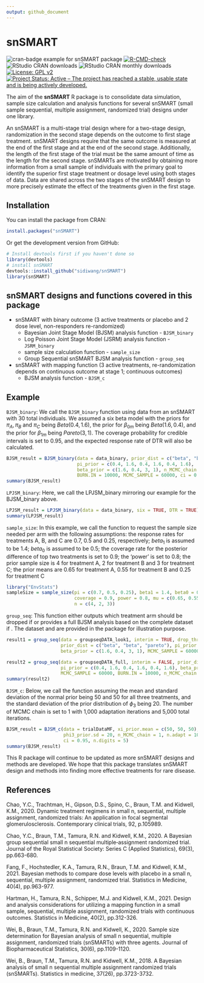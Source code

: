 ```yaml
---
output: github_document
---
```


# snSMART
<!-- badges: start -->
![cran-badge example for snSMART package](http://www.r-pkg.org/badges/version/snSMART)
[![R-CMD-check](https://github.com/sidiwang/snSMART/actions/workflows/R-CMD-check.yaml/badge.svg)](https://github.com/sidiwang/snSMART/actions/workflows/R-CMD-check.yaml)
![RStudio CRAN downloads](http://cranlogs.r-pkg.org/badges/grand-total/snSMART)
![RStudio CRAN monthly downloads](http://cranlogs.r-pkg.org/badges/snSMART)
[![License: GPL v2](https://img.shields.io/badge/License-GPL_v2-blue.svg)](https://www.gnu.org/licenses/old-licenses/gpl-2.0.en.html)
[![Project Status: Active – The project has reached a stable, usable state and is being actively developed.](https://www.repostatus.org/badges/latest/active.svg)](https://www.repostatus.org/)
<!-- badges: end -->


The aim of the **snSMART** R package is to consolidate data simulation, sample size calculation and analysis functions for several snSMART (small sample sequential, multiple assignment, randomized trial) designs under one library.

An snSMART is a multi-stage trial design where for a two-stage design, randomization  in  the  second  stage  depends  on  the  outcome  to  first  stage  treatment. snSMART  designs  require  that  the  same  outcome  is measured at the end of the first stage and at the end of the second stage. Additionally, the length of the first stage of the trial must be the same amount of time as the length for the second stage. snSMARTs are motivated by obtaining more information from a small sample of individuals with the primary goal to identify the superior first stage treatment or dosage level using both stages of data.  Data are shared across the two stages of the snSMART design to more precisely estimate the effect of the treatments given in the first stage.

## Installation

You can install the package from CRAN:
```r
install.packages("snSMART")
```
Or get the development version from GitHub:
```r
# Install devtools first if you haven't done so
library(devtools)
# install snSMART
devtools::install_github("sidiwang/snSMART")
library(snSMART)
```


## snSMART designs and functions covered in this package

* snSMART with binary outcome (3 active treatments or placebo and 2 dose level, non-responders re-randomized)
  +   Bayesian Joint Stage Model (BJSM) analysis function - `BJSM_binary`
  +   Log Poisson Joint Stage Model (JSRM) analysis function - `JSRM_binary`
  +   sample size calculation function - `sample_size`
  +   Group Sequential snSMART BJSM analysis function - `group_seq`
* snSMART with mapping function (3 active treatments, re-randomization depends on continuous outcome at stage 1; continuous outcomes)
  +   BJSM analysis function - `BJSM_c`
  
## Example 
`BJSM_binary`:
We call the `BJSM_binary` function using data from an snSMART with 30 total individuals. We assumed a six beta model with the priors for $\pi_A, \pi_B$ and $\pi_C$ being $Beta(0.4, 1.6)$, the prior for $\beta_{0m}$ being $Beta(1.6, 0.4)$, and the prior for $\beta_{1m}$ being $Pareto(3, 1)$. The coverage probability for credible intervals is set to 0.95, and the expected response rate of DTR will also be calculated. 
```r
BJSM_result = BJSM_binary(data = data_binary, prior_dist = c("beta", "beta", "pareto"), 
                          pi_prior = c(0.4, 1.6, 0.4, 1.6, 0.4, 1.6), 
                          beta_prior = c(1.6, 0.4, 3, 1), n_MCMC_chain = 1, 
                          BURN.IN = 10000, MCMC_SAMPLE = 60000, ci = 0.95, six = TRUE, DTR = TRUE)
summary(BJSM_result)
```
`LPJSM_binary`:
Here, we call the LPJSM_binary mirroring our example for the BJSM_binary above.
```r
LPJSM_result = LPJSM_binary(data = data_binary, six = TRUE, DTR = TRUE)
summary(LPJSM_result)
```
`sample_size`:
In this example, we call the function to request the sample size needed per arm with the following assumptions: the response rates for treatments A, B, and C are 0.7, 0.5 and 0.25, respectively; $beta_1$ is assumed to be 1.4; $beta_0$ is assumed to be 0.5; the coverage rate for the posterior difference of top two treatments is set to 0.9; the ‘power’ is set to 0.8; the prior sample size is 4 for treatment A, 2 for treatment B and 3 for treatment C; the prior means are 0.65 for treatment A, 0.55 for treatment B and 0.25 for treatment C
```r
library("EnvStats")
sampleSize = sample_size(pi = c(0.7, 0.5, 0.25), beta1 = 1.4, beta0 = 0.5, 
                         coverage = 0.9, power = 0.8, mu = c(0.65, 0.55, 0.25), 
                         n = c(4, 2, 3))
```
`group_seq`:
This function either outputs which treatment arm should be dropped if \code{interim = TRUE} or provides a full BJSM analysis based on the complete dataset if \code{interim = FALSE}. The dataset \code{groupseqDATA\_look1} and \code{groupseqDATA\_full} are provided in the \pkg{snSMART} package for illustration purpose. 
```r
result1 = group_seq(data = groupseqDATA_look1, interim = TRUE, drop_threshold_pair = c(0.5, 0.4), 
                    prior_dist = c("beta", "beta", "pareto"), pi_prior = c(0.4, 1.6, 0.4, 1.6, 0.4, 1.6),
                    beta_prior = c(1.6, 0.4, 3, 1), MCMC_SAMPLE = 60000, BURN.IN = 10000, n_MCMC_chain = 1)
```

```r
result2 = group_seq(data = groupseqDATA_full, interim = FALSE, prior_dist = c("beta", "beta", "pareto"), 
                    pi_prior = c(0.4, 1.6, 0.4, 1.6, 0.4, 1.6), beta_prior = c(1.6, 0.4, 3, 1), 
                    MCMC_SAMPLE = 60000, BURN.IN = 10000, n_MCMC_chain = 1, ci = 0.95, DTR = TRUE)
summary(result2)
```
`BJSM_c`:
Below, we call the function assuming the mean and standard deviation of the normal prior being 50 and 50 for all three treatments, and the standard deviation of the prior distribution of $\phi_3$ being 20. The number of MCMC chain is set to 1 with 1,000 adaptation iterations and 5,000 total iterations. 
```r
BJSM_result = BJSM_c(data = trialDataMF, xi_prior.mean = c(50, 50, 50), xi_prior.sd = c(50, 50, 50),
                     phi3_prior.sd = 20, n_MCMC_chain = 1, n.adapt = 1000, MCMC_SAMPLE = 5000, 
                     ci = 0.95, n.digits = 5)
summary(BJSM_result)
```
This R package will continue to be updated as more snSMART designs and methods are developed. We hope that this package translates snSMART design and methods into finding more effective treatments for rare disease.

## References

Chao, Y.C., Trachtman, H., Gipson, D.S., Spino, C., Braun, T.M. and Kidwell, K.M., 2020. Dynamic treatment regimens in small n, sequential, multiple assignment, randomized trials: An application in focal segmental glomerulosclerosis. Contemporary clinical trials, 92, p.105989.

Chao, Y.C., Braun, T.M., Tamura, R.N. and Kidwell, K.M., 2020. A Bayesian group sequential small n sequential multiple‐assignment randomized trial. Journal of the Royal Statistical Society: Series C (Applied Statistics), 69(3), pp.663-680.

Fang, F., Hochstedler, K.A., Tamura, R.N., Braun, T.M. and Kidwell, K.M., 2021. Bayesian methods to compare dose levels with placebo in a small n, sequential, multiple assignment, randomized trial. Statistics in Medicine, 40(4), pp.963-977.

Hartman, H., Tamura, R.N., Schipper, M.J. and Kidwell, K.M., 2021. Design and analysis considerations for utilizing a mapping function in a small sample, sequential, multiple assignment, randomized trials with continuous outcomes. Statistics in Medicine, 40(2), pp.312-326.

Wei, B., Braun, T.M., Tamura, R.N. and Kidwell, K., 2020. Sample size determination for Bayesian analysis of small n sequential, multiple assignment, randomized trials (snSMARTs) with three agents. Journal of Biopharmaceutical Statistics, 30(6), pp.1109-1120.

Wei, B., Braun, T.M., Tamura, R.N. and Kidwell, K.M., 2018. A Bayesian analysis of small n sequential multiple assignment randomized trials (snSMARTs). Statistics in medicine, 37(26), pp.3723-3732.
